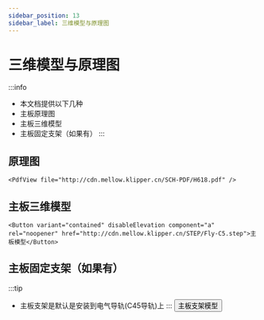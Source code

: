 ```yaml
---
sidebar_position: 13
sidebar_label: 三维模型与原理图
---
```




# 三维模型与原理图


:::info
* 本文档提供以下几种
* 主板原理图
* 主板三维模型
* 主板固定支架（如果有）
:::

## 原理图

    <PdfView file="http://cdn.mellow.klipper.cn/SCH-PDF/H618.pdf" />


## 主板三维模型

    <Button variant="contained" disableElevation component="a" rel="noopener" href="http://cdn.mellow.klipper.cn/STEP/Fly-C5.step">主板模型</Button>


## 主板固定支架（如果有）

:::tip
* 主板支架是默认是安装到电气导轨(C45导轨)上
:::
<Button variant="contained" disableElevation component="a" rel="noopener" href="http://cdn.mellow.klipper.cn/STEP/c5.zip">主板支架模型</Button>
